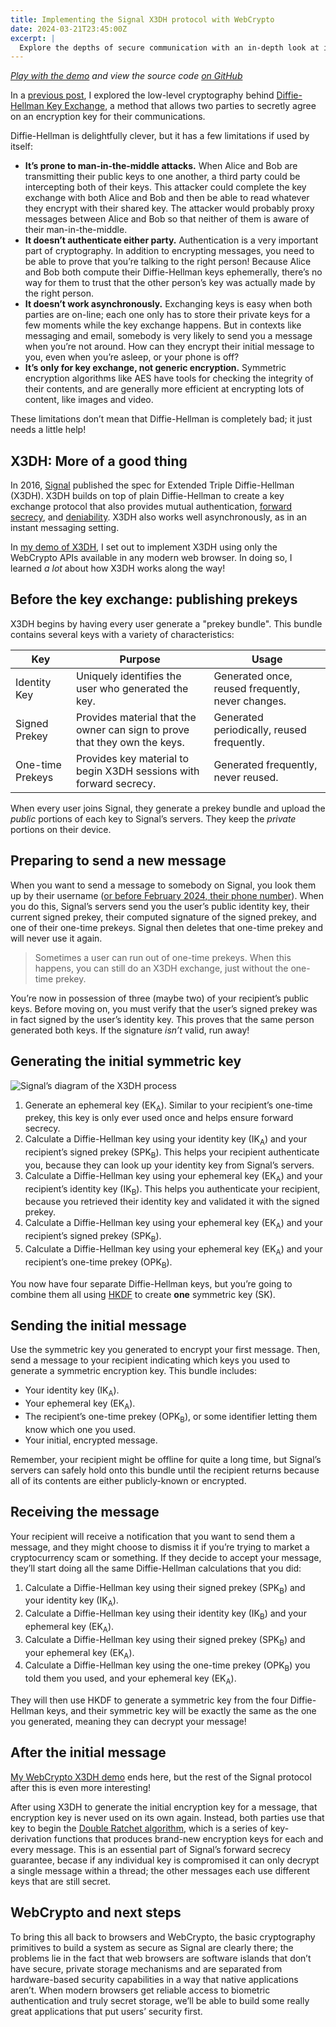 ```yaml
---
title: Implementing the Signal X3DH protocol with WebCrypto
date: 2024-03-21T23:45:00Z
excerpt: |
  Explore the depths of secure communication with an in-depth look at implementing the Signal X3DH protocol using WebCrypto, uncovering the nuances of key exchanges, authentication, and the future of browser-based cryptography.
---
```


_[Play with the demo](https://ktbartholomew.github.io/webcrypto-signal-protocol/) and view the source code [on GitHub](https://github.com/ktbartholomew/webcrypto-signal-protocol)_

In a [previous post](/blog/posts/2024-01-22-webcrypto-diffie-hellman/), I explored the low-level cryptography behind [Diffie-Hellman Key Exchange](https://en.wikipedia.org/wiki/Diffie%E2%80%93Hellman_key_exchange), a method that allows two parties to secretly agree on an encryption key for their communications. 

Diffie-Hellman is delightfully clever, but it has a few limitations if used by itself:

- **It’s prone to man-in-the-middle attacks.** When Alice and Bob are transmitting their public keys to one another, a third party could be intercepting both of their keys. This attacker could complete the key exchange with both Alice and Bob and then be able to read whatever they encrypt with their shared key. The attacker would probably proxy messages between Alice and Bob so that neither of them is aware of their man-in-the-middle.
- **It doesn’t authenticate either party.** Authentication is a very important part of cryptography. In addition to encrypting messages, you need to be able to prove that you’re talking to the right person! Because Alice and Bob both compute their Diffie-Hellman keys ephemerally, there’s no way for them to trust that the other person’s key was actually made by the right person.
- **It doesn’t work asynchronously.** Exchanging keys is easy when both parties are on-line; each one only has to store their private keys for a few moments while the key exchange happens. But in contexts like messaging and email, somebody is very likely to send you a message when you’re not around. How can they encrypt their initial message to you, even when you’re asleep, or your phone is off?
- **It’s only for key exchange, not generic encryption.** Symmetric encryption algorithms like AES have tools for checking the integrity of their contents, and are generally more efficient at encrypting lots of content, like images and video.

These limitations don’t mean that Diffie-Hellman is completely bad; it just needs a little help!

## X3DH: More of a good thing

In 2016, [Signal](https://www.signal.org/docs/specifications/x3dh/) published the spec for Extended Triple Diffie-Hellman (X3DH). X3DH builds on top of plain Diffie-Hellman to create a key exchange protocol that also provides mutual authentication, [forward secrecy](https://en.wikipedia.org/wiki/Forward_secrecy), and [deniability](https://en.wikipedia.org/wiki/Deniable_encryption). X3DH also works well asynchronously, as in an instant messaging setting.

In [my demo of X3DH](https://ktbartholomew.github.io/webcrypto-signal-protocol/), I set out to implement X3DH using only the WebCrypto APIs available in any modern web browser. In doing so, I learned _a lot_ about how X3DH works along the way!

## Before the key exchange: publishing prekeys

X3DH begins by having every user generate a "prekey bundle". This bundle contains several keys with a variety of characteristics:

<table>
  <thead>
    <tr>
      <th>Key</th>
      <th>Purpose</th>
      <th>Usage</th>
    </tr>
  </thead>
  <tbody>
    <tr>
      <td>Identity Key</td>
      <td>Uniquely identifies the user who generated the key.</td>
      <td>Generated once, reused frequently, never changes.</td>
    </tr>
    <tr>
      <td>Signed Prekey</td>
      <td>Provides material that the owner can sign to prove that they own the keys.</td>
      <td>Generated periodically, reused frequently.</td>
    </tr>
    <tr>
      <td>One-time Prekeys</td>
      <td>Provides key material to begin X3DH sessions with forward secrecy.</td>
      <td>Generated frequently, never reused.</td>
    </tr>
  </tbody>
</table>

When every user joins Signal, they generate a prekey bundle and upload the _public_ portions of each key to Signal’s servers. They keep the _private_ portions on their device.

## Preparing to send a new message

When you want to send a message to somebody on Signal, you look them up by their username ([or before February 2024, their phone number](https://signal.org/blog/phone-number-privacy-usernames/)). When you do this, Signal’s servers send you the user’s public identity key, their current signed prekey, their computed signature of the signed prekey, and one of their one-time prekeys. Signal then deletes that one-time prekey and will never use it again.

> Sometimes a user can run out of one-time prekeys. When this happens, you can still do an X3DH exchange, just without the one-time prekey.

You’re now in possession of three (maybe two) of your recipient’s public keys. Before moving on, you must verify that the user’s signed prekey was in fact signed by the user’s identity key. This proves that the same person generated both keys. If the signature _isn’t_ valid, run away!

## Generating the initial symmetric key

![Signal’s diagram of the X3DH process](/x3dh.png)

1. Generate an ephemeral key (EK<sub>A</sub>). Similar to your recipient’s one-time prekey, this key is only ever used once and helps ensure forward secrecy.
1. Calculate a Diffie-Hellman key using your identity key (IK<sub>A</sub>) and your recipient’s signed prekey (SPK<sub>B</sub>). This helps your recipient authenticate you, because they can look up your identity key from Signal’s servers.
1. Calculate a Diffie-Hellman key using your ephemeral key (EK<sub>A</sub>) and your recipient’s identity key (IK<sub>B</sub>). This helps you authenticate your recipient, because you retrieved their identity key and validated it with the signed prekey.
1. Calculate a Diffie-Hellman key using your ephemeral key (EK<sub>A</sub>) and your recipient’s signed prekey (SPK<sub>B</sub>).
1. Calculate a Diffie-Hellman key using your ephemeral key (EK<sub>A</sub>) and your recipient’s one-time prekey (OPK<sub>B</sub>).

You now have four separate Diffie-Hellman keys, but you’re going to combine them all using [HKDF](https://en.wikipedia.org/wiki/HKDF) to create **one** symmetric key (SK).

## Sending the initial message

Use the symmetric key you generated to encrypt your first message. Then, send a message to your recipient indicating which keys you used to generate a symmetric encryption key. This bundle includes:

- Your identity key (IK<sub>A</sub>).
- Your ephemeral key (EK<sub>A</sub>).
- The recipient’s one-time prekey (OPK<sub>B</sub>), or some identifier letting them know which one you used.
- Your initial, encrypted message.

Remember, your recipient might be offline for quite a long time, but Signal’s servers can safely hold onto this bundle until the recipient returns because all of its contents are either publicly-known or encrypted.

## Receiving the message

Your recipient will receive a notification that you want to send them a message, and they might choose to dismiss it if you’re trying to market a cryptocurrency scam or something. If they decide to accept your message, they’ll start doing all the same Diffie-Hellman calculations that you did:

1. Calculate a Diffie-Hellman key using their signed prekey (SPK<sub>B</sub>) and your identity key (IK<sub>A</sub>).
1. Calculate a Diffie-Hellman key using their identity key (IK<sub>B</sub>) and your ephemeral key (EK<sub>A</sub>).
1. Calculate a Diffie-Hellman key using their signed prekey (SPK<sub>B</sub>) and your ephemeral key (EK<sub>A</sub>).
1. Calculate a Diffie-Hellman key using the one-time prekey (OPK<sub>B</sub>) you told them you used, and your ephemeral key (EK<sub>A</sub>).

They will then use HKDF to generate a symmetric key from the four Diffie-Hellman keys, and their symmetric key will be exactly the same as the one you generated, meaning they can decrypt your message!

## After the initial message

[My WebCrypto X3DH demo](https://ktbartholomew.github.io/webcrypto-signal-protocol/) ends here, but the rest of the Signal protocol after this is even more interesting!

After using X3DH to generate the initial encryption key for a message, that encryption key is never used on its own again. Instead, both parties use that key to begin the [Double Ratchet algorithm](https://www.signal.org/docs/specifications/doubleratchet/), which is a series of key-derivation functions that produces brand-new encryption keys for each and every message. This is an essential part of Signal’s forward secrecy guarantee, becase if any individual key is compromised it can only decrypt a single message within a thread; the other messages each use different keys that are still secret.

## WebCrypto and next steps

To bring this all back to browsers and WebCrypto, the basic cryptography primitives to build a system as secure as Signal are clearly there; the problems lie in the fact that web browsers are software islands that don’t have secure, private storage mechanisms and are separated from hardware-based security capabilities in a way that native applications aren’t. When modern browsers get reliable access to biometric authentication and truly secret storage, we’ll be able to build some really great applications that put users’ security first.